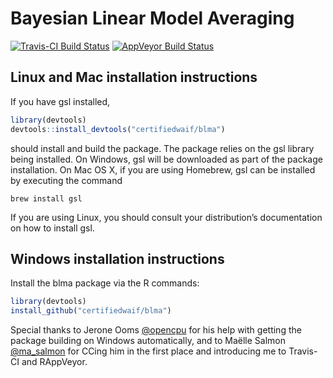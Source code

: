 Bayesian Linear Model Averaging
===============================

[![Travis-CI Build Status](https://travis-ci.org/certifiedwaif/blma.svg?branch=master)](https://travis-ci.org/certifiedwaif/blma) [![AppVeyor Build Status](https://ci.appveyor.com/api/projects/status/github/certifiedwaif/blma?branch=master&svg=true)](https://ci.appveyor.com/project/certifiedwaif/blma)

Linux and Mac installation instructions
---------------------------------------
If you have gsl installed,

```r
library(devtools)
devtools::install_devtools("certifiedwaif/blma")
```

should install and build the package. The package relies on the gsl library
being installed. On Windows, gsl will be downloaded as part of the package
installation. On Mac OS X, if you are using Homebrew, gsl can be installed by
executing the command

```shell
brew install gsl
```

If you are using Linux, you should consult your distribution's documentation on
how to install gsl.

Windows installation instructions
---------------------------------

Install the blma package via the R commands:

```r
library(devtools)
install_github("certifiedwaif/blma")
```

Special thanks to Jerone Ooms [@opencpu](http://twitter.com/opencpu) for his
help with getting the package building on Windows automatically, and to Maëlle
Salmon [@ma_salmon](http://twitter.com/ma_salmon) for CCing him in the first
place and introducing me to Travis-CI and RAppVeyor.
